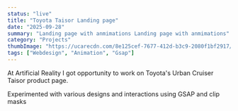 ```yaml
---
status: "live"
title: "Toyota Taisor Landing page"
date: "2025-09-28"
summary: "Landing page with anmimations Landing page with anmimations"
category: "Projects"
thumbImage: "https://ucarecdn.com/8e125cef-7677-412d-b3c9-2080f1bf2917/-/preview/450x300/"
tags: ["Webdesign", "Animation", "Gsap"]
---
```


At Artificial Reality I got opportunity to work on Toyota's Urban Cruiser Taisor product page.

Experimented with various designs and interactions using GSAP and clip masks

<ImageModal
  src="https://ucarecdn.com/afbaf1fd-c28a-4488-b7f4-cfcc3c5e4a77/-/preview/1000x666/"
  alt="Toyota Taisor"
/>
<ImageModal
  src="https://ucarecdn.com/e6d9a228-583a-408b-99d5-fed8a3adad37/-/preview/1000x666/"
  alt="Toyota Taisor"
/>
<ImageModal
  src="https://ucarecdn.com/c8aee9db-7c4e-4941-aad2-b3cf4dc92740/-/preview/1000x666/"
  alt="Toyota Taisor"
/>
